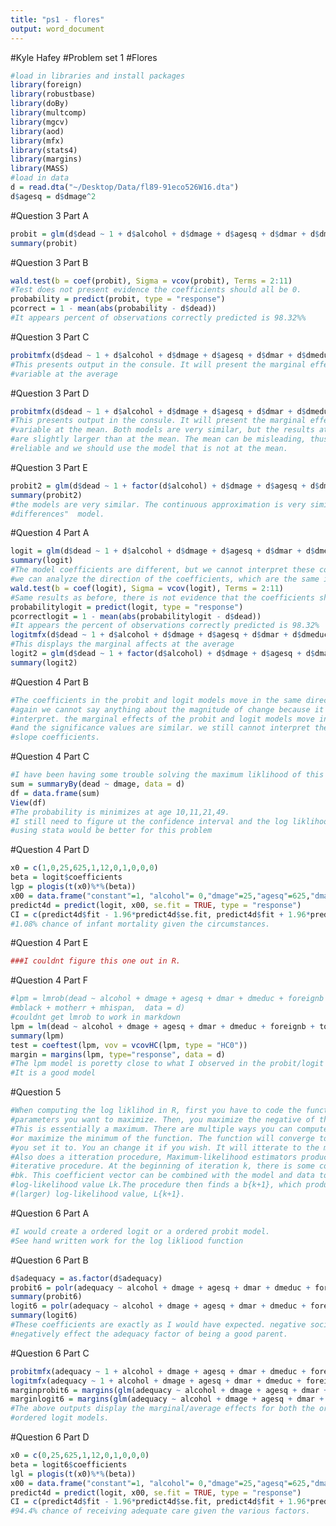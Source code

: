 ```yaml
---
title: "ps1 - flores"
output: word_document
---
```

#Kyle Hafey
#Problem set 1 
#Flores

```r
#load in libraries and install packages
library(foreign)
library(robustbase)
library(doBy)
library(multcomp)
library(mgcv)
library(aod)
library(mfx)
library(stats4)
library(margins)
library(MASS)
#load in data
d = read.dta("~/Desktop/Data/fl89-91eco526W16.dta")
d$agesq = d$dmage^2
```

#Question 3 Part A
```r
probit = glm(d$dead ~ 1 + d$alcohol + d$dmage + d$agesq + d$dmar + d$dmeduc + d$foreignb + d$tobacco + d$mblack + d$motherr + d$mhispan, family = binomial(link = "probit"), data = d)
summary(probit)
```

#Question 3 Part B
```r
wald.test(b = coef(probit), Sigma = vcov(probit), Terms = 2:11)
#Test does not present evidence the coefficients should all be 0. 
probability = predict(probit, type = "response")
pcorrect = 1 - mean(abs(probability - d$dead))
#It appears percent of observations correctly predicted is 98.32%%
```

#Question 3 Part C
```r
probitmfx(d$dead ~ 1 + d$alcohol + d$dmage + d$agesq + d$dmar + d$dmeduc + d$foreignb + d$tobacco + d$mblack + d$motherr + d$mhispan, data = d, atmean = FALSE)
#This presents output in the consule. It will present the marginal effects of each 
#variable at the average
```

#Question 3 Part D
```r
probitmfx(d$dead ~ 1 + d$alcohol + d$dmage + d$agesq + d$dmar + d$dmeduc + d$foreignb + d$tobacco + d$mblack + d$motherr + d$mhispan, data = d, atmean = TRUE)
#This presents output in the consule. It will present the marginal effects of each 
#variable at the mean. Both models are very similar, but the results at the average 
#are slightly larger than at the mean. The mean can be misleading, thus it is less 
#reliable and we should use the model that is not at the mean. 
```

#Question 3 Part E
```r
probit2 = glm(d$dead ~ 1 + factor(d$alcohol) + d$dmage + d$agesq + d$dmar + d$dmeduc + d$foreignb + factor(d$tobacco) + d$mblack + d$motherr + d$mhispan, family = binomial(link = "probit"), data = d)
summary(probit2)
#the models are very similar. The continuous approximation is very similar to the "first
#differences"  model. 
```

#Question 4 Part A
```r
logit = glm(d$dead ~ 1 + d$alcohol + d$dmage + d$agesq + d$dmar + d$dmeduc + d$foreignb + d$tobacco + d$mblack + d$motherr + d$mhispan, family = binomial(link = "logit"), data = d)
summary(logit)
#The model coefficients are different, but we cannot interpret these coefficients. Instead,
#we can analyze the direction of the coefficients, which are the same in both models. 
wald.test(b = coef(logit), Sigma = vcov(logit), Terms = 2:11)
#Same results as before, there is not evidence that the coefficients should be 0. 
probabilitylogit = predict(logit, type = "response")
pcorrectlogit = 1 - mean(abs(probabilitylogit - d$dead))
#It appears the percent of observations correctly predicted is 98.32%
logitmfx(d$dead ~ 1 + d$alcohol + d$dmage + d$agesq + d$dmar + d$dmeduc + d$foreignb + d$tobacco + d$mblack + d$motherr + d$mhispan, data = d, atmean = FALSE)
#This displays the marginal affects at the average
logit2 = glm(d$dead ~ 1 + factor(d$alcohol) + d$dmage + d$agesq + d$dmar + d$dmeduc + d$foreignb + factor(d$tobacco) + d$mblack + d$motherr + d$mhispan, family = binomial(link = "logit"), data = d)
summary(logit2)
```

#Question 4 Part B
```r
#The coefficients in the probit and logit models move in the same direction, but once 
#again we cannot say anything about the magnitude of change because it is difficult to 
#interpret. the marginal effects of the probit and logit models move in the same direction
#and the significance values are similar. we still cannot interpret the magnitude of the 
#slope coefficients. 
```

#Question 4 Part C
```r
#I have been having some trouble solving the maximum liklihood of this question
sum = summaryBy(dead ~ dmage, data = d)
df = data.frame(sum)
View(df)
#The probability is minimizes at age 10,11,21,49. 
#I still need to figure ut the confidence interval and the log liklihood, but I think 
#using stata would be better for this problem
```

#Question 4 Part D
```r
x0 = c(1,0,25,625,1,12,0,1,0,0,0)
beta = logit$coefficients
lgp = plogis(t(x0)%*%(beta))
x00 = data.frame("constant"=1, "alcohol"= 0,"dmage"=25,"agesq"=625,"dmar"=1,"dmeduc"=12,"foreignb"=0, "tobacco"=1,"mblack"=0,"motherr"=0, "mhispan"=0)
predict4d = predict(logit, x00, se.fit = TRUE, type = "response")
CI = c(predict4d$fit - 1.96*predict4d$se.fit, predict4d$fit + 1.96*predict4d$se.fit)
#1.08% chance of infant mortality given the circumstances.
```

#Question 4 Part E
```r
###I couldnt figure this one out in R. 
```


#Question 4 Part F
```r
#lpm = lmrob(dead ~ alcohol + dmage + agesq + dmar + dmeduc + foreignb + tobacco + 
#mblack + motherr + mhispan,  data = d)
#couldnt get lmrob to work in markdown
lpm = lm(dead ~ alcohol + dmage + agesq + dmar + dmeduc + foreignb + tobacco + mblack + motherr + mhispan,  data = d)
summary(lpm)
test = coeftest(lpm, vov = vcovHC(lpm, type = "HC0"))
margin = margins(lpm, type="response", data = d)
#The lpm model is poretty close to what I observed in the probit/logit models. 
#It is a good model
```

#Question 5
```r
#When computing the log liklihod in R, first you have to code the function with the 
#parameters you want to maximize. Then, you maximize the negative of that function. 
#This is essentially a maximum. There are multiple ways you can compute the function 
#or maximize the minimum of the function. The function will converge to the level that 
#you set it to. You an change it if you wish. It will itterate to the maximum. Stata 
#Also does a itteration procedure, Maximum-likelihood estimators produce results by an 
#iterative procedure. At the beginning of iteration k, there is some coefficient vector
#bk. This coefficient vector can be combined with the model and data to produce a 
#log-likelihood value Lk.The procedure then finds a b{k+1}, which produces a better 
#(larger) log-likelihood value, L{k+1}. 
```

#Question 6 Part A
```r
#I would create a ordered logit or a ordered probit model.
#See hand written work for the log likliood function
```

#Question 6 Part B
```r
d$adequacy = as.factor(d$adequacy)
probit6 = polr(adequacy ~ alcohol + dmage + agesq + dmar + dmeduc + foreignb + tobacco + mblack + motherr + mhispan, method = "probit", data = d)
summary(probit6)
logit6 = polr(adequacy ~ alcohol + dmage + agesq + dmar + dmeduc + foreignb + tobacco + mblack + motherr + mhispan, method = "logistic", data = d)
summary(logit6)
#These coefficients are exactly as I would have expected. negative social cues will 
#negatively effect the adequacy factor of being a good parent. 
```

#Question 6 Part C
```r
probitmfx(adequacy ~ 1 + alcohol + dmage + agesq + dmar + dmeduc + foreignb + tobacco + mblack + motherr + mhispan, data = d, atmean = FALSE)
logitmfx(adequacy ~ 1 + alcohol + dmage + agesq + dmar + dmeduc + foreignb + tobacco + mblack + motherr + mhispan, data = d, atmean = FALSE)
marginprobit6 = margins(glm(adequacy ~ alcohol + dmage + agesq + dmar + dmeduc + foreignb + tobacco + mblack + motherr + mhispan, family = binomial(link = "probit"), data = d), type = "response")
marginlogit6 = margins(glm(adequacy ~ alcohol + dmage + agesq + dmar + dmeduc + foreignb + tobacco + mblack + motherr + mhispan, family = binomial(link = "logit"), data = d), type = "response")
#The above outputs display the marginal/average effects for both the ordered probit and
#ordered logit models. 
```

#Question 6 Part D
```r
x0 = c(0,25,625,1,12,0,1,0,0,0)
beta = logit6$coefficients
lgl = plogis(t(x0)%*%(beta))
x00 = data.frame("constant"=1, "alcohol"= 0,"dmage"=25,"agesq"=625,"dmar"=1,"dmeduc"=12,"foreignb"=0, "tobacco"=1,"mblack"=0,"motherr"=0, "mhispan"=0)
predict4d = predict(logit, x00, se.fit = TRUE, type = "response")
CI = c(predict4d$fit - 1.96*predict4d$se.fit, predict4d$fit + 1.96*predict4d$se.fit)
#94.4% chance of receiving adequate care given the various factors. 
```





